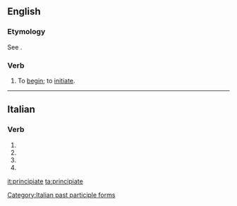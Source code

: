 ==English==

===Etymology===
See {{m|en|principiant}}.

===Verb===
{{en-verb|principiat}}

# {{context|obsolete|lang=en}} To [[begin]]; to [[initiate]].
#: {{rfquotek|Sir M. Hale}}

{{Webster 1913}}

----

==Italian==

===Verb===
{{head|it|verb form}}

# {{inflection of|principiare||2|p|pres|indc|lang=it}}
# {{inflection of|principiare||2|p|impr|lang=it}}
# {{inflection of|principiare||2|p|pres|subj|lang=it}}
# {{feminine plural of|principiato|lang=it}}

[[Category:Italian past participle forms]]

[[it:principiate]]
[[ta:principiate]]